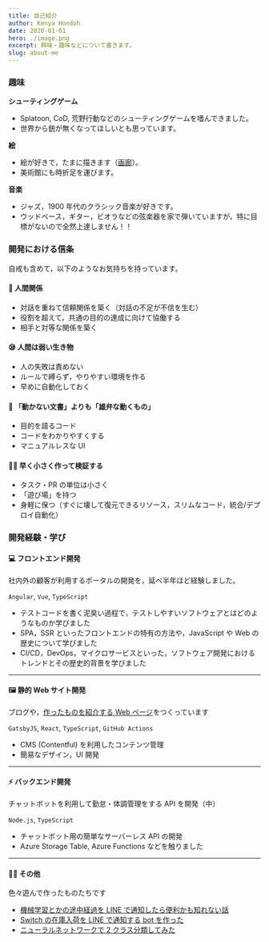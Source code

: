 ```yaml
---
title: 自己紹介
author: Kenya Hondoh
date: 2020-01-01
hero: ./image.png
excerpt: 興味・趣味などについて書きます。
slug: about-me
---
```


### 趣味

**シューティングゲーム**

- Splatoon, CoD, 荒野行動などのシューティングゲームを嗜んできました。
- 世界から銃が無くなってほしいとも思っています。

**絵**

- 絵が好きで，たまに描きます（[画廊](https://kenchon.github.io/artworks)）。
- 美術館にも時折足を運びます。

**音楽**

- ジャズ，1900 年代のクラシック音楽が好きです。
- ウッドベース，ギター，ビオラなどの弦楽器を家で弾いていますが，特に目標がないので全然上達しません！！

### 開発における信条

自戒も含めて，以下のようなお気持ちを持っています。

#### 👭 人間関係

- 対話を重ねて信頼関係を築く（対話の不足が不信を生む）
- 役割を超えて，共通の目的の達成に向けて協働する
- 相手と対等な関係を築く

#### 😪 人間は弱い生き物

- 人の失敗は責めない
- ルールで縛らず，やりやすい環境を作る
-  早めに自動化しておく

#### 💬 「動かない文書」よりも「雄弁な動くもの」

- 目的を語るコード
- コードをわかりやすくする
- マニュアルレスな UI

#### 🏃‍♀️ 早く小さく作って検証する

- タスク・PR の単位は小さく
- 「遊び場」を持つ
- 身軽に保つ（すぐに壊して復元できるリソース，スリムなコード，統合/デプロイ自動化）

### 開発経験・学び

#### 💻 フロントエンド開発

社内外の顧客が利用するポータルの開発を，延べ半年ほど経験しました。

`Angular`, `Vue`, `TypeScript`

- テストコードを書く泥臭い過程で，テストしやすいソフトウェアとはどのようなものか学びました
- SPA，SSR といったフロントエンドの特有の方法や，JavaScript や Web の歴史について学びました
- CI/CD，DevOps，マイクロサービスといった，ソフトウェア開発におけるトレンドとその歴史的背景を学びました

---

#### 🖼 静的 Web サイト開発

ブログや，[作ったものを紹介する Web ページ](https://kenchon.github.io/artworks)をつくっています

`GatsbyJS`, `React`, `TypeScript`, `GitHub Actions`

- CMS (Contentful) を利用したコンテンツ管理
- 簡易なデザイン，UI 開発

---

#### ⚡️ バックエンド開発

チャットボットを利用して勤怠・体調管理をする API を開発（中）

`Node.js`, `TypeScript`

- チャットボット用の簡単なサーバーレス API の開発
- Azure Storage Table, Azure Functions などを触りました

---

#### 🏄‍♀️ その他

色々遊んで作ったものたちです

- [機械学習とかの途中経過を LINE で通知したら便利かも知れない話](https://qiita.com/kenchon/items/59796631c1e6eba4ef7e)
- [Switch の在庫入荷を LINE で通知する bot を作った](https://kenmikanmi.hateblo.jp/entry/2017/11/21/222229)
- [ニューラルネットワークで 2 クラス分類してみた](https://kenmikanmi.hateblo.jp/entry/2017/11/19/034828)

